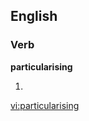 ==English==

===Verb===
'''particularising'''

# {{present participle of|[[particularise]]}}

[[vi:particularising]]